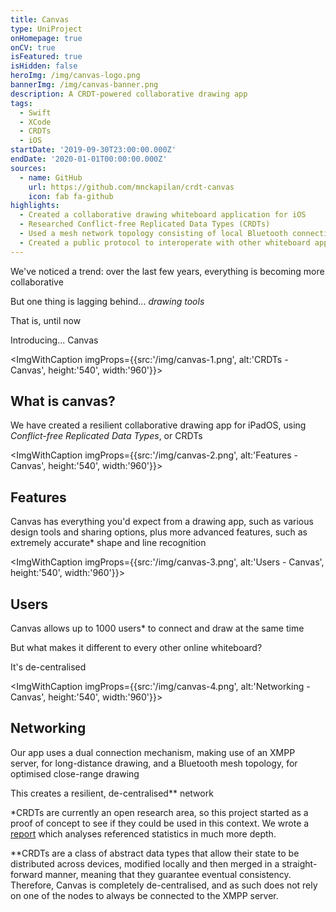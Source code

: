 ```yaml
---
title: Canvas
type: UniProject
onHomepage: true
onCV: true
isFeatured: true
isHidden: false
heroImg: /img/canvas-logo.png
bannerImg: /img/canvas-banner.png
description: A CRDT-powered collaborative drawing app
tags:
  - Swift
  - XCode
  - CRDTs
  - iOS
startDate: '2019-09-30T23:00:00.000Z'
endDate: '2020-01-01T00:00:00.000Z'
sources:
  - name: GitHub
    url: https://github.com/mnckapilan/crdt-canvas
    icon: fab fa-github
highlights:
  - Created a collaborative drawing whiteboard application for iOS
  - Researched Conflict-free Replicated Data Types (CRDTs)
  - Used a mesh network topology consisting of local Bluetooth connections and a global XMPP server to allow for decentralisation
  - Created a public protocol to interoperate with other whiteboard applications, including one created by other students
---
```


We've noticed a trend: over the last few years, everything is becoming more collaborative

But one thing is lagging behind... _drawing tools_

That is, until now

Introducing... <Accent>Canvas</Accent>

<ImgWithCaption imgProps={{src:'/img/canvas-1.png', alt:'CRDTs - Canvas', height:'540', width:'960'}}>

## What is canvas?

We have created a resilient collaborative drawing app for iPadOS, using _Conflict-free Replicated Data Types_, or <Accent>CRDTs</Accent>

</ImgWithCaption>

<ImgWithCaption imgProps={{src:'/img/canvas-2.png', alt:'Features - Canvas', height:'540', width:'960'}}>

## Features

Canvas has everything you'd expect from a drawing app, such as various design tools and sharing options, plus more advanced features, such as extremely accurate\* <Accent>shape and line recognition</Accent>

</ImgWithCaption>

<ImgWithCaption imgProps={{src:'/img/canvas-3.png', alt:'Users - Canvas', height:'540', width:'960'}}>

## Users

Canvas allows up to <Accent>1000 users</Accent>\* to connect and draw at the same time

But what makes it different to every other online whiteboard?

It's <Accent>de-centralised</Accent>

</ImgWithCaption>

<ImgWithCaption imgProps={{src:'/img/canvas-4.png', alt:'Networking - Canvas', height:'540', width:'960'}}>

## Networking

Our app uses a dual connection mechanism, making use of an <span class="highlight">XMPP</span> server, for long-distance drawing, and a <span class="highlight">Bluetooth</span> mesh topology, for optimised close-range drawing

This creates a <Accent>resilient, de-centralised\*\* network</Accent>

</ImgWithCaption>

<Footnote>

\*CRDTs are currently an open research area, so this project started as a proof of concept to see if they could be used in this context. We wrote a [report](/files/canvas-report.pdf) which analyses referenced statistics in much more depth.

\*\*CRDTs are a class of abstract data types that allow their state to be distributed across devices, modified locally and then merged in a straight-forward manner, meaning that they guarantee eventual consistency. Therefore, Canvas is completely de-centralised, and as such does not rely on one of the nodes to always be connected to the XMPP server.

</Footnote>
